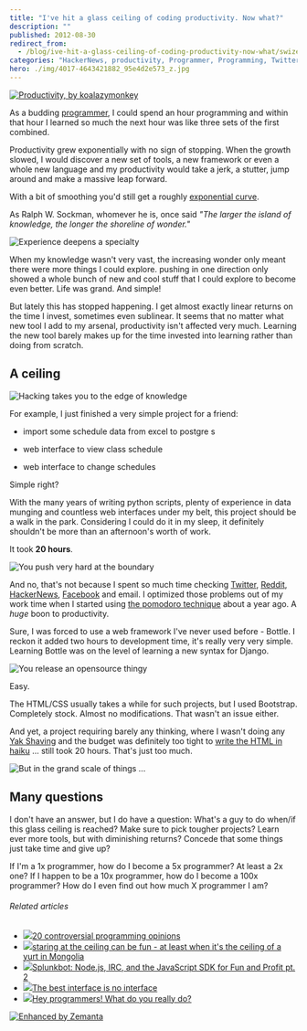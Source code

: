 ```yaml
---
title: "I've hit a glass ceiling of coding productivity. Now what?"
description: ""
published: 2012-08-30
redirect_from:
  - /blog/ive-hit-a-glass-ceiling-of-coding-productivity-now-what/swizec/5191
categories: "HackerNews, productivity, Programmer, Programming, Twitter, Uncategorized, User interface, yak shaving"
hero: ./img/4017-4643421882_95e4d2e573_z.jpg
---
```


[![Productivity, by koalazymonkey](./img/4017-4643421882_95e4d2e573_z.jpg "Productivity, by koalazymonkey")](http://www.flickr.com/photos/koalazymonkey/4643421882/)

As a budding [programmer](http://en.wikipedia.org/wiki/Programmer "Programmer"), I could spend an hour programming and within that hour I learned so much the next hour was like three sets of the first combined.

Productivity grew exponentially with no sign of stopping. When the growth slowed, I would discover a new set of tools, a new framework or even a whole new language and my productivity would take a jerk, a stutter, jump around and make a massive leap forward.

With a bit of smoothing you'd still get a roughly [exponential curve](http://en.wikipedia.org/wiki/Exponential_growth "Exponential growth").

As Ralph W. Sockman, whomever he is, once said _"The larger the island of knowledge, the longer the shoreline of wonder."_

![Experience deepens a specialty](./img/articles-phd-school-in-pictures-images-PhDKnowledge.005.jpg "Experience deepens a specialty")

When my knowledge wasn't very vast, the increasing wonder only meant there were more things I could explore. pushing in one direction only showed a whole bunch of new and cool stuff that I could explore to become even better. Life was grand. And simple!

But lately this has stopped happening. I get almost exactly linear returns on the time I invest, sometimes even sublinear. It seems that no matter what new tool I add to my arsenal, productivity isn't affected very much. Learning the new tool barely makes up for the time invested into learning rather than doing from scratch.

## A ceiling

![Hacking takes you to the edge of knowledge](./img/articles-phd-school-in-pictures-images-PhDKnowledge.006.jpg "Hacking takes you to the edge of knowledge")

For example, I just finished a very simple project for a friend:

- import some schedule data from excel to postgre
s

- web interface to view class schedule

- web interface to change schedules

Simple right?

With the many years of writing python scripts, plenty of experience in data munging and countless web interfaces under my belt, this project should be a walk in the park. Considering I could do it in my sleep, it definitely shouldn't be more than an afternoon's worth of work.

It took **20 hours**.

![You push very hard at the boundary](./img/articles-phd-school-in-pictures-images-PhDKnowledge.008.jpg "You push very hard at the boundary")

And no, that's not because I spent so much time checking [Twitter](http://twitter.com "Twitter"), [Reddit](http://reddit.com/ "Reddit"), [HackerNews](http://news.ycombinator.com/ "Hacker News"), [Facebook](http://facebook.com "Facebook") and email. I optimized those problems out of my work time when I started using [the pomodoro technique](http://swizec.com/blog/living-life-in-25min-increments/swizec/1859 "Living life in 25min increments") about a year ago. A _huge_ boon to productivity.

Sure, I was forced to use a web framework I've never used before - Bottle. I reckon it added two hours to development time, it's really very very simple. Learning Bottle was on the level of learning a new syntax for Django.

![You release an opensource thingy](./img/articles-phd-school-in-pictures-images-PhDKnowledge.009.jpg "You release an opensource thingy")

Easy.

The HTML/CSS usually takes a while for such projects, but I used Bootstrap. Completely stock. Almost no modifications. That wasn't an issue either.

And yet, a project requiring barely any thinking, where I wasn't doing any [Yak Shaving](http://en.wiktionary.org/wiki/yak_shaving) and the budget was definitely too tight to [write the HTML in haiku](http://xkcd.com/554/) ... still took 20 hours. That's just too much.

![But in the grand scale of things ...](./img/articles-phd-school-in-pictures-images-PhDKnowledge.012.jpg "But in the grand scale of things ...")

## Many questions

I don't have an answer, but I do have a question: What's a guy to do when/if this glass ceiling is reached? Make sure to pick tougher projects? Learn ever more tools, but with diminishing returns? Concede that some things just take time and give up?

If I'm a 1x programmer, how do I become a 5x programmer? At least a 2x one? If I happen to be a 10x programmer, how do I become a 100x programmer? How do I even find out how much X programmer I am?

###### Related articles

- [![](https://i.zemanta.com/noimg_25_80_80.jpg)](http://programmers.blogoverflow.com/2012/08/20-controversial-programming-opinions/)[20 controversial programming opinions](http://programmers.blogoverflow.com/2012/08/20-controversial-programming-opinions/)
- [![](https://i.zemanta.com/109435301_80_80.jpg)](http://vivianesview.wordpress.com/2012/08/30/staring-at-the-ceiling-can-be-fun-at-lest-when-its-the-ceiling-of-a-yurt-in-mongolia/)[staring at the ceiling can be fun - at least when it's the ceiling of a yurt in Mongolia](http://vivianesview.wordpress.com/2012/08/30/staring-at-the-ceiling-can-be-fun-at-lest-when-its-the-ceiling-of-a-yurt-in-mongolia/)
- [![](https://i.zemanta.com/98588264_80_80.jpg)](http://blogs.splunk.com/2012/07/05/splunkbot-node-js-irc-and-the-javascript-sdk-for-fun-and-profit-pt-2/)[Splunkbot: Node.js, IRC, and the JavaScript SDK for Fun and Profit pt. 2](http://blogs.splunk.com/2012/07/05/splunkbot-node-js-irc-and-the-javascript-sdk-for-fun-and-profit-pt-2/)
- [![](https://i.zemanta.com/noimg_29_80_80.jpg)](http://www.cooper.com/journal/2012/08/the-best-interface-is-no-interface.html/)[The best interface is no interface](http://www.cooper.com/journal/2012/08/the-best-interface-is-no-interface.html/)
- [![](https://i.zemanta.com/109032168_80_80.jpg)](http://eskills4future.wordpress.com/2012/08/27/programmers-what-do-you-really-do/)[Hey programmers! What do you really do?](http://eskills4future.wordpress.com/2012/08/27/programmers-what-do-you-really-do/)

[![Enhanced by Zemanta](https://img.zemanta.com/zemified_e.png?x-id=08bc5ae9-5767-4b42-b3d8-fd8564f68900)](http://www.zemanta.com/?px "Enhanced by Zemanta")
